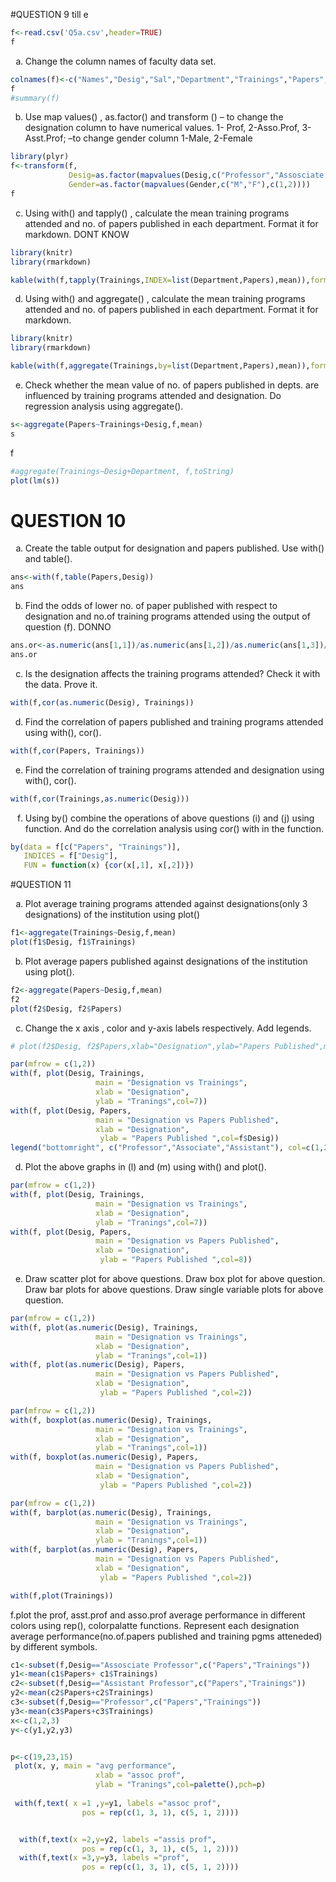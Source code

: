 #QUESTION 9 till e 

```{r}
f<-read.csv('Q5a.csv',header=TRUE)
f
```

a. Change the column names of faculty data set. 
```{r}
colnames(f)<-c("Names","Desig","Sal","Department","Trainings","Papers","Gender")
f
#summary(f)

```

b. Use map values() , as.factor() and transform ()
   -- to change the designation column to have numerical values. 1- Prof, 2-Asso.Prof,          3-Asst.Prof;
   --to change gender column 1-Male, 2-Female
```{r}
library(plyr)
f<-transform(f,
             Desig=as.factor(mapvalues(Desig,c("Professor","Assosciate Professor","Assistant Professor"),c(1,2,3))),
             Gender=as.factor(mapvalues(Gender,c("M","F"),c(1,2))))
f

```

c. Using with() and tapply() , calculate the mean training programs attended and no. of papers published in each department. Format it for markdown.
DONT KNOW
```{r}
library(knitr)
library(rmarkdown)

kable(with(f,tapply(Trainings,INDEX=list(Department,Papers),mean)),format="markdown")

```

d. Using with() and aggregate() , calculate the mean training programs attended and no. of papers published in each department. Format it for markdown.
```{r}
library(knitr)
library(rmarkdown)

kable(with(f,aggregate(Trainings,by=list(Department,Papers),mean)),format="markdown")

```

e. Check whether the mean value of no. of papers published in depts. are influenced by training programs attended and designation. Do regression analysis using aggregate().
```{r}
s<-aggregate(Papers~Trainings+Desig,f,mean)
s
```
f
```{r}
#aggregate(Trainings~Desig+Department, f,toString)
plot(lm(s))
```


# QUESTION 10 


a. Create the table output for designation and papers published. Use with() and table().
```{r}
ans<-with(f,table(Papers,Desig))
ans
```

b. Find the odds of lower no. of paper published with respect to designation and no.of training programs attended using the output of question (f).
DONNO
```{r}
ans.or<-as.numeric(ans[1,1])/as.numeric(ans[1,2])/as.numeric(ans[1,3])/as.numeric(ans[2,1])/as.numeric(ans[2,2])/as.numeric(ans[2,3])/as.numeric(ans[3,1])/as.numeric(ans[3,2])/as.numeric(ans[3,3])/as.numeric(ans[4,1])/as.numeric(ans[4,2])/as.numeric(ans[4,3])/as.numeric(ans[5,1])/as.numeric(ans[5,2])/as.numeric(ans[5,3])/as.numeric(ans[6,1])/as.numeric(ans[6,2])/as.numeric(ans[6,3])
ans.or
```

c. Is the designation affects the training programs attended? Check it with the data. Prove it.
```{r}
with(f,cor(as.numeric(Desig), Trainings))

```

d. Find the correlation of papers published and training programs attended using with(), cor().
```{r}
with(f,cor(Papers, Trainings))
```

e. Find the correlation of training programs attended and designation using with(), cor().
```{r}
with(f,cor(Trainings,as.numeric(Desig)))
```

f. Using by() combine the operations of above questions (i) and (j) using function. And do the correlation analysis using cor() with in the function.
```{r}
by(data = f[c("Papers", "Trainings")], 
   INDICES = f["Desig"], 
   FUN = function(x) {cor(x[,1], x[,2])})

```



#QUESTION 11


a. Plot average training programs attended against designations(only 3 designations) of the institution using plot()

```{r}
f1<-aggregate(Trainings~Desig,f,mean)
plot(f1$Desig, f1$Trainings)

```

b. Plot average papers published against designations of the institution using plot().

```{r}
f2<-aggregate(Papers~Desig,f,mean)
f2
plot(f2$Desig, f2$Papers)
```

c. Change the x axis , color and y-axis labels respectively. Add legends.
```{r}
# plot(f2$Desig, f2$Papers,xlab="Designation",ylab="Papers Published",main="Designation vs Papers Published",col=5)

par(mfrow = c(1,2))
with(f, plot(Desig, Trainings, 
                   main = "Designation vs Trainings", 
                   xlab = "Designation", 
                   ylab = "Tranings",col=7))
with(f, plot(Desig, Papers, 
                   main = "Designation vs Papers Published", 
                   xlab = "Designation", 
                    ylab = "Papers Published ",col=f$Desig))
legend("bottomright", c("Professor","Associate","Assistant"), col=c(1,2,3),pch=12)

```

d. Plot the above graphs in (l) and (m) using with() and plot().
```{r}
par(mfrow = c(1,2))
with(f, plot(Desig, Trainings, 
                   main = "Designation vs Trainings", 
                   xlab = "Designation", 
                   ylab = "Tranings",col=7))
with(f, plot(Desig, Papers, 
                   main = "Designation vs Papers Published", 
                   xlab = "Designation", 
                    ylab = "Papers Published ",col=8))


```

e. Draw scatter plot for above questions. Draw box plot for above question. Draw bar plots for above questions. Draw single variable plots for above question.
```{r}
par(mfrow = c(1,2))
with(f, plot(as.numeric(Desig), Trainings,
                   main = "Designation vs Trainings",
                   xlab = "Designation",
                   ylab = "Tranings",col=1))
with(f, plot(as.numeric(Desig), Papers,
                   main = "Designation vs Papers Published",
                   xlab = "Designation",
                    ylab = "Papers Published ",col=2))

par(mfrow = c(1,2))
with(f, boxplot(as.numeric(Desig), Trainings, 
                   main = "Designation vs Trainings", 
                   xlab = "Designation", 
                   ylab = "Tranings",col=1))
with(f, boxplot(as.numeric(Desig), Papers, 
                   main = "Designation vs Papers Published", 
                   xlab = "Designation", 
                    ylab = "Papers Published ",col=2))

par(mfrow = c(1,2))
with(f, barplot(as.numeric(Desig), Trainings, 
                   main = "Designation vs Trainings", 
                   xlab = "Designation", 
                   ylab = "Tranings",col=1))
with(f, barplot(as.numeric(Desig), Papers, 
                   main = "Designation vs Papers Published", 
                   xlab = "Designation", 
                    ylab = "Papers Published ",col=2))

```





```{r}

with(f,plot(Trainings))

```

f.plot the prof, asst.prof and asso.prof average performance in different colors using rep(), colorpalatte functions. Represent each designation average performance(no.of.papers published and training pgms atteneded) by different symbols.

```{r}
c1<-subset(f,Desig=="Assosciate Professor",c("Papers","Trainings"))
y1<-mean(c1$Papers+ c1$Trainings)
c2<-subset(f,Desig=="Assistant Professor",c("Papers","Trainings"))
y2<-mean(c2$Papers+c2$Trainings)
c3<-subset(f,Desig=="Professor",c("Papers","Trainings"))
y3<-mean(c3$Papers+c3$Trainings)
x<-c(1,2,3)
y<-c(y1,y2,y3)


p<-c(19,23,15)
 plot(x, y, main = "avg performance", 
                   xlab = "assoc prof", 
                   ylab = "Tranings",col=palette(),pch=p)
 
 with(f,text( x =1 ,y=y1, labels ="assoc prof",
                pos = rep(c(1, 3, 1), c(5, 1, 2)))) 


  with(f,text(x =2,y=y2, labels ="assis prof",
                pos = rep(c(1, 3, 1), c(5, 1, 2)))) 
  with(f,text(x =3,y=y3, labels ="prof",
                pos = rep(c(1, 3, 1), c(5, 1, 2)))) 

```

